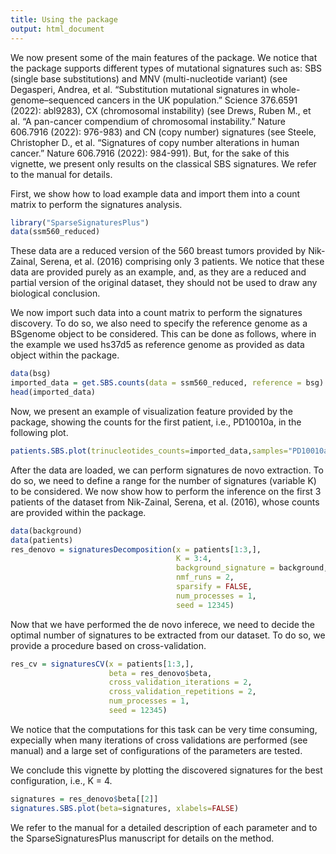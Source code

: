 ```yaml
---
title: Using the package
output: html_document
---
```


We now present some of the main features of the package. We notice that the package supports different types of mutational signatures such as: SBS (single base substitutions) and MNV (multi-nucleotide variant) (see Degasperi, Andrea, et al. "Substitution mutational signatures in whole-genome–sequenced cancers in the UK population." Science 376.6591 (2022): abl9283), CX (chromosomal instability) (see Drews, Ruben M., et al. "A pan-cancer compendium of chromosomal instability." Nature 606.7916 (2022): 976-983) and CN (copy number) signatures (see Steele, Christopher D., et al. "Signatures of copy number alterations in human cancer." Nature 606.7916 (2022): 984-991). But, for the sake of this vignette, we present only results on the classical SBS signatures. We refer to the manual for details. 

First, we show how to load example data and import them into a count matrix to perform the signatures analysis. 

```r
library("SparseSignaturesPlus")
data(ssm560_reduced)
```

These data are a reduced version of the 560 breast tumors provided by Nik-Zainal, Serena, et al. (2016) comprising only 3 patients. We notice that these data are provided purely as an example, and, as they are a reduced and partial version of the original dataset, they should not be used to draw any biological conclusion. 

We now import such data into a count matrix to perform the signatures discovery. To do so, we also need to specify the reference genome as a BSgenome object to be considered. This can be done as follows, where in the example we used hs37d5 as reference genome as provided as data object within the package. 

```r
data(bsg)
imported_data = get.SBS.counts(data = ssm560_reduced, reference = bsg)
head(imported_data)
```

Now, we present an example of visualization feature provided by the package, showing the counts for the first patient, i.e., PD10010a, in the following plot. 

```r
patients.SBS.plot(trinucleotides_counts=imported_data,samples="PD10010a")
```

After the data are loaded, we can perform signatures de novo extraction. To do so, we need to define a range for the number of signatures (variable K) to be considered. We now show how to perform the inference on the first 3 patients of the dataset from Nik-Zainal, Serena, et al. (2016), whose counts are provided within the package. 

```r
data(background)
data(patients)
res_denovo = signaturesDecomposition(x = patients[1:3,], 
                                     K = 3:4, 
                                     background_signature = background, 
                                     nmf_runs = 2, 
                                     sparsify = FALSE, 
                                     num_processes = 1, 
                                     seed = 12345)
```

Now that we have performed the de novo inferece, we need to decide the optimal number of signatures to be extracted from our dataset. To do so, we provide a procedure based on cross-validation. 

```r
res_cv = signaturesCV(x = patients[1:3,], 
                      beta = res_denovo$beta, 
                      cross_validation_iterations = 2, 
                      cross_validation_repetitions = 2, 
                      num_processes = 1, 
                      seed = 12345)
```

We notice that the computations for this task can be very time consuming, expecially when many iterations of cross validations are performed (see manual) and a large set of configurations of the parameters are tested. 

We conclude this vignette by plotting the discovered signatures for the best configuration, i.e., K = 4. 

```r
signatures = res_denovo$beta[[2]]
signatures.SBS.plot(beta=signatures, xlabels=FALSE)
```

We refer to the manual for a detailed description of each parameter and to the SparseSignaturesPlus manuscript for details on the method. 
